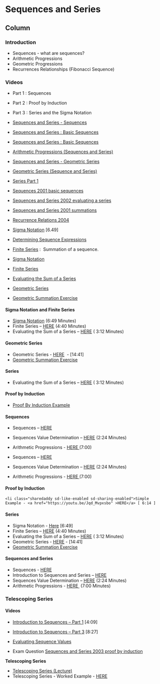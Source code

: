 Sequences and Series {data-navmenu="Section 5"}
=====================================

Column {.tabset}
-------------------------------------------------

### Introduction 

* Sequences - what are sequences?
* Arithmetic Progressions
* Geometric Progressions
* Recurrences Relationships (Fibonacci Sequence)

### Videos

*  Part 1 : Sequences
*  Part 2 : Proof by Induction
*  Part 3 : Series and the Sigma Notation


* <a href="https://www.youtube.com/watch?v=/FsnDh03YYVQ"> Sequences and Series - Sequences</a>
* <a href="https://www.youtube.com/watch?v=/puPz1kBzoi4"> Sequences and Series : Basic Sequences	</a>
* <a href="https://www.youtube.com/watch?v=/puPz1kBzoi4">Sequences and Series : Basic Sequences	</a>
* <a href="https://www.youtube.com/watch?v=/wGzpAfUTJTw"> Arithmetic Progressions (Sequences and Series)</a>
* <a href="https://www.youtube.com/watch?v=/sAm0PHazpvQ"> Sequences and Series - Geometric Series</a>
* <a href="https://www.youtube.com/watch?v=/OvHeYH9mNkA">Geometric Series (Sequence and Series)</a>
    
 
* <a href="https://www.youtube.com/watch?v=/4yQaMo9zqCs"> Series Part 1</a>
* <a href="https://www.youtube.com/watch?v=/hoodEvYAGxQ"> Sequences 2001 basic sequences</a>
* <a href="https://www.youtube.com/watch?v=/oZgnNIUZSVA">Sequences and Series 2002 evaluating a series</a>
      
* <a href="https://www.youtube.com/watch?v=/mUws2ruOP9k"> Sequences and Series 2001 summations</a>
* <a href="https://www.youtube.com/watch?v=/BCzU5smvhMY"> Recurrence Relations 2004</a>

*  <a href="http://youtu.be/r5SiDTplMwI">Sigma Notation</a> [6.49]
*  <a title="Sequence Expression" href="http://youtu.be/vLAorai793I" >Determining Sequence Expressions</a>
*  <a title="Finite Series" href="http://youtu.be/NnuAIuvf73U" >Finite Series</a> :  Summation of a sequence.


* <a href="https://www.youtube.com/watch?v=/D8zZ7nr80r8">    Sigma Notation</a>
* <a href="https://www.youtube.com/watch?v=/lwjpA522bnY">    Finite Series</a>

    
* <a href="https://www.youtube.com/watch?v=/NhUBAYcfY_A">Evaluating the Sum of a Series</a>
  
* <a href="https://www.youtube.com/watch?v=/sAm0PHazpvQ">Geometric Series </a>

* <a href="https://www.youtube.com/watch?v=/XVyyGuMtyPo">Geometric Summation Exercise</a>
 
  
  


#### Sigma Notation and Finite Series

*  <a href="https://www.youtube.com/watch?v=O8y3OInkTsg" >Sigma Notation</a> (6:49 Minutes)
*  Finite Series – <a title="Sequences and Series : Finite Series " href="https://www.youtube.com/watch?v=HQ-nWl6Xfn4" >HERE</a> (4:40 Minutes)
*  Evaluating the Sum of a Series – <a href="http://youtu.be/NhUBAYcfY_A" >HERE</a> ( 3:12 Minutes)

#### Geometric Series

*  Geometric Series - <a href="https://www.youtube.com/watch?v=sAm0PHazpvQ" >HERE</a>  - [14:41]
*  <a href="https://www.youtube.com/watch?v=XVyyGuMtyPo">Geometric Summation Exercise</a>



#### Series 

*  Evaluating the Sum of a Series – <a href="http://youtu.be/NhUBAYcfY_A" >HERE</a> ( 3:12 Minutes)


		
#### Proof by Induction
  
*  <a href="https://www.youtube.com/watch?v=VbO3eX1YKiM">Proof By Induction Example </a>
	

    

#### Sequences

*  Sequences – <a href="http://youtu.be/dZpq0JV_5vI" >HERE</a>
*  Sequences Value Determination – <a href="http://youtu.be/Q8AeZu2g6nk" >HERE</a> (2:24 Minutes)
*  Arithmetic Progressions - <a href="https://www.youtube.com/watch?v=wGzpAfUTJTw" >HERE </a> (7:00)



*  Sequences – <a href="http://youtu.be/dZpq0JV_5vI" >HERE</a>
*  Sequences Value Determination – <a href="http://youtu.be/Q8AeZu2g6nk" >HERE</a> (2:24 Minutes)
*  Arithmetic Progressions - <a href="https://www.youtube.com/watch?v=wGzpAfUTJTw" >HERE </a> (7:00)


#### Proof by Induction

	<li class="sharedaddy sd-like-enabled sd-sharing-enabled">Simple Example - <a href="https://youtu.be/Jqd_Mvpxsbo" >HERE</a> [ 6:14 ]


#### Series 

*  Sigma Notation - <a href="https://youtu.be/D8zZ7nr80r8" >Here</a> [6:49]
*  Finite Series – <a title="Sequences and Series : Finite Series " href="http://youtu.be/lwjpA522bnY" >HERE</a> (4:40 Minutes)
*  Evaluating the Sum of a Series – <a href="http://youtu.be/NhUBAYcfY_A" >HERE</a> ( 3:12 Minutes)
*  Geometric Series - <a href="https://www.youtube.com/watch?v=sAm0PHazpvQ" >HERE</a>  - [14:41]
*  <a href="https://www.youtube.com/watch?v=XVyyGuMtyPo">Geometric Summation Exercise</a>




#### Sequences and Series

*  Sequences - <a href="http://Sequences" >HERE</a>
*  Introduction to Sequences and Series – <a href="https://youtu.be/z2m2fscysX0" >HERE</a>
*  Sequences Value Determination – <a href="https://www.youtube.com/watch?v=4pdtlxc2UKs" >HERE</a> (2:24 Minutes)
*  Arithmetic Progressions - <a href="https://www.youtube.com/watch?v=wGzpAfUTJTw" >HERE </a> (7:00 Minutes)

### Telescoping Series

	
#### Videos

*  <a title="Evaluating Sequence Values" href="https://www.youtube.com/watch?v=GcVEi0gP820" >Introduction to </a><a href="https://www.youtube.com/watch?v=wQ4_kSZAkAQ">Sequences – Part 1</a> [4:09]
*  <a href="https://www.youtube.com/watch?v=Mj0Z1ts8U0k">Introduction to Sequences – Part 3</a> [8:27]
*  <a title="Evaluating Sequence Values" href="https://www.youtube.com/watch?v=GcVEi0gP820" >Evaluating Sequence Values</a>

*  Exam Question <a href="https://www.youtube.com/watch?v=TZ_k798VNdk">Sequences and Series 2003 proof by induction</a>


<strong>Telescoping Series</strong>

*  <a href="https://www.youtube.com/watch?v=CcYnFbo8-xw">Telescoping Series (Lecture)</a>
*  Telescoping Series - Worked Example - <a href="http://Telescoping%20Series (Lecture)" >HERE</a>
